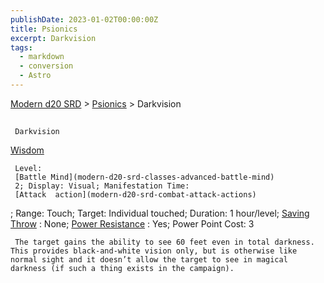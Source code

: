 ```yaml
---
publishDate: 2023-01-02T00:00:00Z
title: Psionics
excerpt: Darkvision
tags:
  - markdown
  - conversion
  - Astro
---
```


[Modern d20 SRD](/#modernD20) > [Psionics](modern-d20-srd-psionics-index) > Darkvision

##

     Darkvision

[Wisdom](modern-d20-srd-basics-ability-scores)

     Level:
     [Battle Mind](modern-d20-srd-classes-advanced-battle-mind)
     2; Display: Visual; Manifestation Time:
     [Attack  action](modern-d20-srd-combat-attack-actions)
; Range: Touch; Target: Individual touched; Duration: 1 hour/level;
[Saving Throw](modern-d20-srd-basics-saving-throws)
: None;
[Power Resistance](modern-d20-srd-special-abilities-power-resistance)
: Yes; Power Point Cost: 3

     The target gains the ability to see 60 feet even in total darkness. This provides black-and-white vision only, but is otherwise like normal sight and it doesn’t allow the target to see in magical darkness (if such a thing exists in the campaign).
